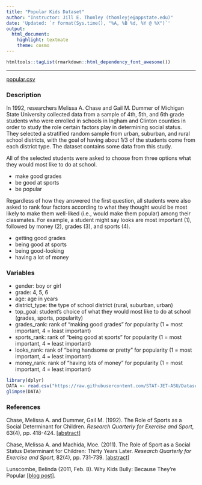 ```yaml
---
title: "Popular Kids Dataset"
author: "Instructor: Jill E. Thomley (thomleyje@appstate.edu)"
date: 'Updated: `r format(Sys.time(), "%A, %B %d, %Y @ %X")`'
output: 
  html_document: 
    highlight: textmate
    theme: cosmo
---
```


```r
htmltools::tagList(rmarkdown::html_dependency_font_awesome())
```

<hr>

<i class="fas fa-database"></i> [popular.csv](https://raw.githubusercontent.com/STAT-JET-ASU/Datasets/master/Instructor/popular.csv)


### Description

In 1992, researchers Melissa A. Chase and Gail M. Dummer of Michigan State University collected data from a sample of 4th, 5th, and 6th grade students who were enrolled in schools in Ingham and Clinton counties in order to study the role certain factors play in determining social status. They selected a stratified random sample from urban, suburban, and rural school districts, with the goal of having about 1/3 of the students come from each district type. The dataset contains some data from this study.

All of the selected students were asked to choose from three options what they would most like to do at school.

* make good grades
* be good at sports
* be popular

Regardless of how they answered the first question, all students were also asked to rank four factors according to what they thought would be most likely to make them well-liked (i.e., would make them popular) among their classmates. For example, a student might say looks are most important (1), followed by money (2), grades (3), and sports (4).

* getting good grades
* being good at sports
* being good-looking
* having a lot of money


### Variables

* gender: boy or girl
* grade: 4, 5, 6
* age: age in years
* district_type: the type of school district (rural, suburban, urban)
* top_goal: student's choice of what they would most like to do at school (grades, sports, popularity)
* grades_rank: rank of "making good grades" for popularity (1 = most important, 4 = least important)
* sports_rank: rank of "being good at sports" for popularity (1 = most important, 4 = least important)
* looks_rank: rank of "being handsome or pretty" for popularity (1 = most important, 4 = least important)
* money_rank: rank of "having lots of money" for popularity (1 = most important, 4 = least important)

```r
library(dplyr)
DATA <- read.csv("https://raw.githubusercontent.com/STAT-JET-ASU/Datasets/master/Instructor/popular.csv")
glimpse(DATA)
```


### References

Chase, Melissa A. and Dummer, Gail M. (1992). The Role of Sports as a Social Determinant for Children. _Research Quarterly for Exercise and Sport_, 63(4), pp. 418-424. [[abstract]](https://www.ncbi.nlm.nih.gov/pubmed/1439167)

Chase, Melissa A. and Machida, Moe. (2011). The Role of Sport as a Social Status Determinant for Children: Thirty Years Later. _Research Quarterly for Exercise and Sport_, 82(4), pp. 731-739. [[abstract]](https://www.ncbi.nlm.nih.gov/pubmed/22276415) 

Lunscombe, Belinda (2011, Feb. 8). Why Kids Bully: Because They’re Popular [[blog post]](http://healthland.time.com/2011/02/08/do-popular-kids-bully-more/print/).
